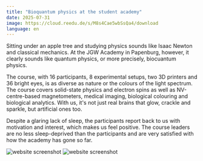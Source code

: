 ```yaml
---
title: "Bioquantum physics at the student academy"
date: 2025-07-31
image: https://cloud.reedu.de/s/M8s4Cae5wbSsQa4/download
language: en
---
```


Sitting under an apple tree and studying physics sounds like Isaac Newton and classical mechanics. At the JGW Academy in Papenburg, however, it clearly sounds like quantum physics, or more precisely, biocuantum physics.

The course, with 16 participants, 8 experimental setups, two 3D printers and 36 bright eyes, is as diverse as nature or the colours of the light spectrum. The course covers solid-state physics and electron spins as well as NV-centre-based magnetometers, medical imaging, biological colouring and biological analytics. With us, it's not just real brains that glow, crackle and sparkle, but artificial ones too.

Despite a glaring lack of sleep, the participants report back to us with motivation and interest, which makes us feel positive. The course leaders are no less sleep-deprived than the participants and are very satisfied with how the academy has gone so far.

![website screenshot](https://cloud.reedu.de/s/M8s4Cae5wbSsQa4/download)
![website screenshot](https://cloud.reedu.de/s/J5fPoqdtmEgAocw/download)
